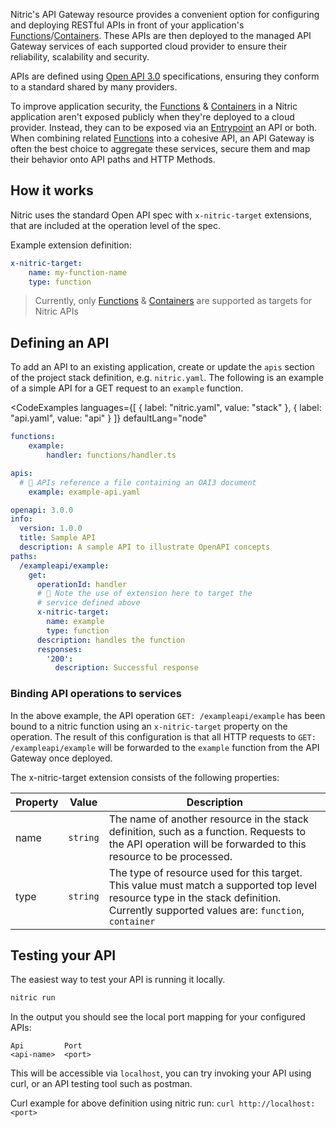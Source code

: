 Nitric's API Gateway resource provides a convenient option for configuring and deploying RESTful APIs in front of your application's [Functions](./functions)/[Containers](./containers). These APIs are then deployed to the managed API Gateway services of each supported cloud provider to ensure their reliability, scalability and security.

APIs are defined using [Open API 3.0](https://swagger.io/specification/) specifications, ensuring they conform to a standard shared by many providers.

To improve application security, the [Functions](./functions) & [Containers](./containers) in a Nitric application aren't exposed publicly when they're deployed to a cloud provider. Instead, they can to be exposed via an [Entrypoint](./entrypoints) an API or both. When combining related [Functions](./functions) into a cohesive API, an API Gateway is often the best choice to aggregate these services, secure them and map their behavior onto API paths and HTTP Methods.

## How it works

Nitric uses the standard Open API spec with `x-nitric-target` extensions, that are included at the operation level of the spec.

Example extension definition:

```yaml
x-nitric-target:
	name: my-function-name
	type: function
```

> Currently, only [Functions](./functions) & [Containers](./containers) are supported as targets for Nitric APIs

## Defining an API

To add an API to an existing application, create or update the `apis` section of the project stack definition, e.g. `nitric.yaml`. The following is an example of a simple API for a GET request to an `example` function.

<CodeExamples
	languages={[
	{
		label: "nitric.yaml",
		value: "stack"
	},
	{
		label: "api.yaml",
		value: "api"
	}
	]}
	defaultLang="node"
>

<CodeExample lang="stack">

```yaml
functions:
	example:
		handler: functions/handler.ts

apis:
  # 👀 APIs reference a file containing an OAI3 document
	example: example-api.yaml
```

</CodeExample>

<CodeExample lang="api">

```yaml
openapi: 3.0.0
info:
  version: 1.0.0
  title: Sample API
  description: A sample API to illustrate OpenAPI concepts
paths:
  /exampleapi/example:
    get:
      operationId: handler
      # 👀 Note the use of extension here to target the
      # service defined above
      x-nitric-target:
        name: example
        type: function
      description: handles the function
      responses:
        '200':
          description: Successful response
```

</CodeExample>
</CodeExamples>

### Binding API operations to services

In the above example, the API operation `GET: /exampleapi/example` has been bound to a nitric function using an `x-nitric-target` property on the operation. The result of this configuration is that all HTTP requests to `GET: /exampleapi/example` will be forwarded to the `example` function from the API Gateway once deployed.

The x-nitric-target extension consists of the following properties:

| Property | Value    | Description                                                                                                                                                                           |
| -------- | -------- | ------------------------------------------------------------------------------------------------------------------------------------------------------------------------------------- |
| name     | `string` | The name of another resource in the stack definition, such as a function. Requests to the API operation will be forwarded to this resource to be processed.                           |
| type     | `string` | The type of resource used for this target. This value must match a supported top level resource type in the stack definition. Currently supported values are: `function`, `container` |

## Testing your API

The easiest way to test your API is running it locally.

```bash
nitric run
```

In the output you should see the local port mapping for your configured APIs:

```
Api         Port
<api-name>  <port>
```

This will be accessible via `localhost`, you can try invoking your API using curl, or an API testing tool such as postman.

Curl example for above definition using nitric run:
`curl http://localhost:<port>`
